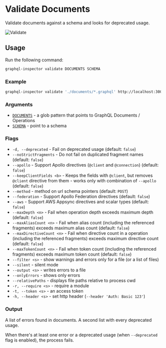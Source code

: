 # Validate Documents

Validate documents against a schema and looks for deprecated usage.

![Validate](/assets/img/cli/validate.jpg)

## Usage

Run the following command:

```sh
graphql-inspector validate DOCUMENTS SCHEMA
```

### Example

```sh
graphql-inspector validate './documents/*.graphql' http://localhost:3000/graphql
```

### Arguments

- [`DOCUMENTS`](../api/documents) - a glob pattern that points to GraphQL Documents / Operations
- [`SCHEMA`](../api/schema) - point to a schema

### Flags

- `-d, --deprecated` - Fail on deprecated usage (default: `false`)
- `--noStrictFragments` - Do not fail on duplicated fragment names (default: `false`)
- `--apollo` - Support Apollo directives (`@client` and `@connection`) (default: `false`)
- `--keepClientFields <b>` - Keeps the fields with `@client`, but removes `@client` directive from
  them - works only with combination of `--apollo` (default: `false`)
- `--method` - method on url schema pointers (default: `POST`)
- `--federation` - Support Apollo Federation directives (default: `false`)
- `--aws` - Support AWS Appsync directives and scalar types (default: `false`)
- `--maxDepth <n>` - Fail when operation depth exceeds maximum depth (default: `false`)
- `--maxAliasCount <n>` - Fail when alias count (including the referenced fragments) exceeds maximum
  alias count (default: `false`)
- `--maxDirectiveCount <n>` - Fail when directive count in a operation (including the referenced
  fragments) exceeds maximum directive count (default: `false`)
- `--maxTokenCount <n>` - Fail when token count (including the referenced fragments) exceeds maximum
  token count (default: `false`)
- `--filter <s>` - show warnings and errors only for a file (or a list of files)
- `--silent` - silent mode
- `--output <s>` - writes errors to a file
- `--onlyErrors` - shows only errors
- `--relativePaths` - displays file paths relative to process cwd
- `-r, --require <s>` - require a module
- `-t, --token <s>` - an access token
- `-h, --header <s>` - set http header (`--header 'Auth: Basic 123'`)

### Output

A list of errors found in documents. A second list with every deprecated usage.

When there's at least one error or a deprecated usage (when `--deprecated` flag is enabled), the
process fails.
